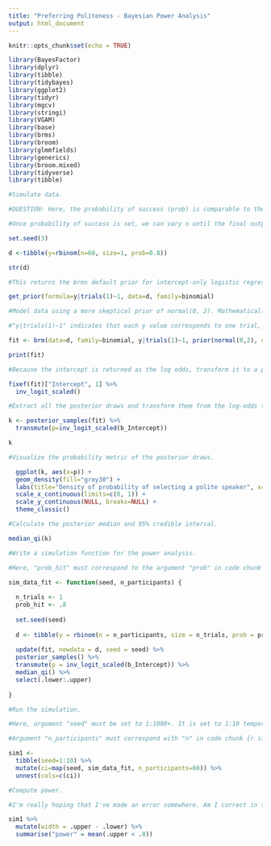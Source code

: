 ```yaml
---
title: "Preferring Politeness - Bayesian Power Analysis"
output: html_document
---
```


```r
knitr::opts_chunk$set(echo = TRUE)
```

```r
library(BayesFactor)
library(dplyr)
library(tibble)
library(tidybayes)
library(ggplot2)
library(tidyr)
library(mgcv)
library(stringi)
library(VGAM)
library(base)
library(brms)
library(broom)
library(glmmfields)
library(generics)
library(broom.mixed)
library(tidyverse)
library(tibble)
```

```r

#Simulate data.

#QUESTION: Here, the probability of success (prob) is comparable to the frequentist effect size. I am not sure how to compute a value for the probability of success given that we are trying to detect a moderate effect.

#Once probability of success is set, we can vary n until the final output (see final code chunk) is our desired power.

set.seed(3)

d <-tibble(y=rbinom(n=60, size=1, prob=0.8))

str(d)

```

```r

#This returns the brms default prior for intercept-only logistic regression models. I don't understand the output, but according to the internet, it is a pretty liberal prior. 

get_prior(formula=y|trials(1)~1, data=d, family=binomial)

```

```r

#Model data using a more skeptical prior of normal(0, 2). Mathematically, I'm not sure what role this prior has. It will probably have to be adjusted.

#"y|trials(1)~1" indicates that each y value corresponds to one trial, representing n=1 of sample.

fit <- brm(data=d, family=binomial, y|trials(1)~1, prior(normal(0,2), class=Intercept), seed=3)

```

```r

print(fit)

```

```r

#Because the intercept is returned as the log odds, transform it to a probability metric.

fixef(fit)["Intercept", 1] %>% 
  inv_logit_scaled()
```

```r

#Extract all the posterior draws and transform them from the log-odds to probability metrics.

k <- posterior_samples(fit) %>% 
  transmute(p=inv_logit_scaled(b_Intercept))

k

```
```r

#Visualize the probability metric of the posterior draws.

  ggplot(k, aes(x=p)) +
  geom_density(fill="grey30") +
  labs(title="Density of probability of selecting a polite speaker", x="Probability of selecting a polite speaker") +
  scale_x_continuous(limits=c(0, 1)) +
  scale_y_continuous(NULL, breaks=NULL) +
  theme_classic()

```

```r

#Calculate the posterior median and 95% credible interval.

median_qi(k)

```

```r

#Write a simulation function for the power analysis.

#Here, "prob_hit" must correspond to the argument "prob" in code chunk {r simulate data}.

sim_data_fit <- function(seed, n_participants) {
  
  n_trials <- 1
  prob_hit <- .8
  
  set.seed(seed)
  
  d <- tibble(y = rbinom(n = n_participants, size = n_trials, prob = prob_hit))
  
  update(fit, newdata = d, seed = seed) %>% 
  posterior_samples() %>% 
  transmute(p = inv_logit_scaled(b_Intercept)) %>% 
  median_qi() %>% 
  select(.lower:.upper)
  
}
```

```r
#Run the simulation.

#Here, argument "seed" must be set to 1:1000+. It is set to 1:10 temporarily for ease while running edits. 

#Argument "n_participants" must correspond with "n" in code chunk {r simulate data}.

sim1 <- 
  tibble(seed=1:10) %>% 
  mutate(ci=map(seed, sim_data_fit, n_participants=60)) %>% 
  unnest(cols=c(ci))

```

```r

#Compute power. 

#I'm really hoping that I've made an error somewhere. Am I correct in saying this output indicates that even if 80% of children in a particular age group possess preference for a polite speaker, with 60 participants we can only detect the effect with 20% power?

sim1 %>% 
  mutate(width = .upper - .lower) %>% 
  summarise("power" = mean(.upper < .8))

```

